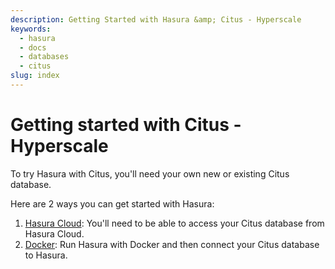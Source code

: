 ```yaml
---
description: Getting Started with Hasura &amp; Citus - Hyperscale
keywords:
  - hasura
  - docs
  - databases
  - citus
slug: index
---
```


# Getting started with Citus - Hyperscale

To try Hasura with Citus, you'll need your own new or existing Citus database.

Here are 2 ways you can get started with Hasura:

1.  [Hasura Cloud](/graphql/core/databases/citus-hyperscale-postgres/getting-started/cloud.mdx): You'll need to be
    able to access your Citus database from Hasura Cloud.
2.  [Docker](/graphql/core/databases/citus-hyperscale-postgres/getting-started/docker.mdx): Run Hasura with Docker
    and then connect your Citus database to Hasura.